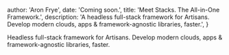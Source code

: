 
  author: 'Aron Frye',
  date: 'Coming soon.',
  title: 'Meet Stacks. The All-in-One Framework.',
  description: 'A headless full-stack framework for Artisans. Develop modern clouds, apps & framework-agnostic libraries, faster.',
}


Headless full-stack framework for Artisans. Develop modern clouds, apps & framework-agnostic libraries, faster.
